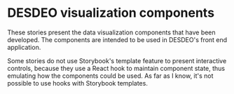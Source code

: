 <Meta title="DESDEO/components" />

# DESDEO visualization components

These stories present the data visualization components that have been developed. The components
are intended to be used in DESDEO's front end application.

Some stories do not use Storybook's template feature to present interactive controls, because they
use a React hook to maintain component state, thus emulating how the components could be used.
As far as I know, it's not possible to use hooks with Storybook templates.